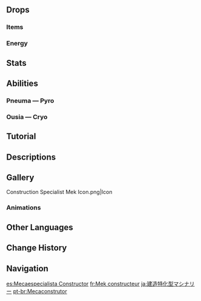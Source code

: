 {{Enemy Infobox
|title    = 
|dmgtype  = Physical
|dmgtype2 = Cryo
|dmgtype3 = Pyro
|image    = Enemy Construction Specialist Mek.png
|type     = Common Enemies
|family   = Automatons
|group    = Clockwork Meka
|weakpoint = no
}}
{{Enemy Intro}}

==Drops==
===Items===
{{Drops Table|type=Clockwork Meka (Large)}}

===Energy===
{{Energy Drops
|hp1   = 75
|p1    = 1
|hp2   = 50
|p2    = 1
|hp3   = 25
|p3    = 1
|hp4   = 0
|o4    = 1
}}

==Stats==
{{Enemy Stats
|hp_ratio     = 7
|hp_type      = 2
|atk_ratio    = 3
|atk_type     = 2
}}

==Abilities==
{{Enemy Attacks
|name_1      = Arkhe-Powered
|desc_1      = Construction Specialist Meks are powered by either {{Pneuma}} or {{Ousia}} and will use different attacks depending on their [[Arkhe]] alignment. Hitting it with the opposite Arkhe twice will cause it to lose Arkhe and become unable to use elemental attacks for a period of time.
|file_1_2    = Construction Specialist Mek Arkhe-Powered 2

|name_2      = Melee Attack
|desc_2      = This attack is used when Arkhe is unavailable. Strikes the ground with both of its mechanical arms, dealing '''80% ATK''' as {{Color|Physical DMG}}.

|name_3      = Triple Melee
|desc_3      = This attack is used when Arkhe is unavailable. Strikes the ground 3 times successively, dealing '''50% ATK''', '''50% ATK''', '''80% ATK''' as {{Color|Physical DMG}}.

|name_4      = Ranged Attack
|desc_4      = This attack is used when Arkhe is unavailable. Fires a single bomb at the player, dealing '''80% ATK''' as {{Color|Physical DMG}}.
}}

===Pneuma — Pyro===
{{Enemy Attacks
|name_1      = Pizza Cutter
|desc_1      = Lowers its arm down to the ground, dealing '''60% ATK''' as {{Color|Pyro DMG}}, charges forward with its gear spinning,  dealing '''50% ATK''' as {{Color|Pyro DMG}} on hit, then raises its arm again, dealing '''80% ATK''' as {{Color|Pyro DMG}}.

|name_2      = Spin
|desc_2      = Lowers its arm and spins rapidly, dealing '''100% ATK''' as {{Color|Pyro DMG}} on hit.
}}

===Ousia — Cryo===
{{Enemy Attacks
|name_1      = Rapid Frostfire
|desc_1      = Continuously fires ice projectiles at the player, each dealing '''20% ATK''' as {{Color|Cryo DMG}}.

|name_2      = Crane Smash
|desc_2      = Performs a swing and a downward smash with its mechanical arm, dealing '''75% ATK''', '''100% ATK''' as {{Color|Cryo DMG}}.
}}

==Tutorial==
{{Tutorial|Construction Specialist Mek}}

==Descriptions==
{{Description|A type of large clockwork meka which also has immeasurable value when utilized in building construction and archeological excavation. Its name comes from an engineer employed by [[Callas]] during the construction of the [[Clementine Line]].<br>With Callas' financial backing, this engineer built the legendary "Golden Vessel" – a gigantic piece of construction machinery which was used to dig the [[Poisson Tunnel]]. Once the job was complete, this type of clockwork meka was designed with a similar structure but reduced to a smaller scale.|[[Archive]]}}

==Gallery==
<gallery>
Construction Specialist Mek Icon.png|Icon
</gallery>

===Animations===
{{Preview
|file1    = Construction Specialist Mek Idle Mining
|caption1 = Mining

|file2    = Construction Specialist Mek Idle Rock
|caption2 = Picking Up Rock

|file3    = Construction Specialist Mek Idle Slime
|caption3 = Picking Up [[Pyro Slime]]
}}

==Other Languages==
{{Other Languages
|en      = Construction Specialist Mek
|zhs     = 建造特化型机关
|zhs_rm  = Jiànzào Tèhuà-xíng Jīguān
|zht     = 建造特化型機關
|zht_rm  = Jiànzào Tèhuà-xíng Jīguān
|zh_tl   = Construction Specialist Model {{Lex|Mek|zh}}
|ja      = 建造特化型マシナリー
|ja_rm   = Kenzou Tokka-gata Mashinarii
|ja_tl   = Construction Specialist Model {{Lex|Mek|ja}}
|ko      = 건설 특화 타입 장치
|ko_tl   = Construction Specialized Type Device
|es      = Mecaespecialista Constructor
|es_tl   = Construction Specialist Mek
|fr      = Mek constructeur
|fr_tl   = Constructing Mek
|ru      = Спецмек: Строительство
|ru_tl   = Specialist Mek: Construction
|th      = จักรกลก่อสร้าง
|th_rm   = 
|th_tl   = 
|vi      = Robot Xây Dựng Chuyên Dụng
|vi_tl   = 
|de      = Mecha &ndash; Typ: Konstruktionsspezialist
|de_tl   = Mecha &ndash; Type: Construction Specialist
|id      = Construction Specialist Mek
|pt      = Mecaconstrutor
|pt_tl   = 
|tr      = İnşa Uzmanı Meka
|tr_tl   = Construction Specialist Mecha
|it      = Meka costruttore specializzato
|it_tl   = Construction Specialist Mek
}}

==Change History==
{{Change History|4.0}}

==Navigation==
{{Enemy Navbox|Common}}

[[es:Mecaespecialista Constructor]]
[[fr:Mek constructeur]]
[[ja:建造特化型マシナリー]]
[[pt-br:Mecaconstrutor]]